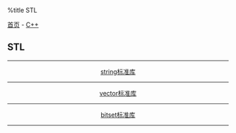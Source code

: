 %title STL

[[../../../index|首页]] - [[../index|C++]]
==STL==
----
<center>
[[string|string标准库]]
----
[[vector|vector标准库]]
----
[[bitset|bitset标准库]]
</center>
----
